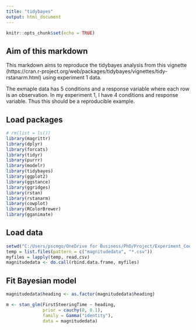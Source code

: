 ```yaml
---
title: "tidybayes"
output: html_document
---
```


```r
knitr::opts_chunk$set(echo = TRUE)
```

## Aim of this markdown

This markdown aims to reproduce the tidybayes analysis from this vignette (https://cran.r-project.org/web/packages/tidybayes/vignettes/tidy-rstanarm.html) using experiment 1 data.

The exmaple data has 5 conditions and a response variable where each row is an observation. In my experiment 1, I have 4 conditions and response variable. Thus this should be a reproducible example. 

## Load packages

```r
# rm(list = ls())
library(magrittr)
library(dplyr)
library(forcats)
library(tidyr)
library(purrr)
library(modelr)
library(tidybayes)
library(ggplot2)
library(ggstance)
library(ggridges)
library(rstan)
library(rstanarm)
library(cowplot)
library(RColorBrewer)
library(gganimate)
```

## Load data

```r
setwd("C:/Users/pscmgo/OneDrive for Business/PhD/Project/Experiment_Code/experiment_1")
temp = list.files(pattern = c("magnitudedata", "*.csv"))
myfiles = lapply(temp, read.csv)
magnitudedata <- do.call(rbind.data.frame, myfiles)
```

## Fit Bayesian model

```r
magnitudedata$heading <- as.factor(magnitudedata$heading)

m <- stan_glm(FirstSteeringTime ~ heading,
              prior = cauchy(0, 0.1),
              family = Gamma("identity"),
              data = magnitudedata)
```
